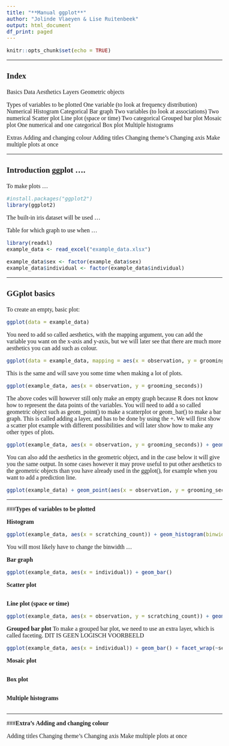```yaml
---
title: "**Manual ggplot**"
author: "Jolinde Vlaeyen & Lise Ruitenbeek"
output: html_document
df_print: paged
---
```


<style type="text/css">
body{
  font-size: 12pt;
  font-family: "Calibri";
}
h1.title{
  font-size: 22pt;
}
h3{
  font-size: 16pt;
}
h4{
  font-size: 12pt;
}
</style>


```r
knitr::opts_chunk$set(echo = TRUE)
```


***
### **Index**
Basics
  Data
  Aesthetics
  Layers
  Geometric objects
  
Types of variables to be plotted
  One variable (to look at frequency distribution)
    Numerical 
      Histogram
    Categorical 
      Bar graph 
  Two variables (to look at associations)
    Two numerical 
      Scatter plot
      Line plot (space or time)
    Two categorical 
      Grouped bar plot
      Mosaic plot
    One numerical and one categorical
      Box plot
      Multiple histograms

Extras
  Adding and changing colour
  Adding titles
  Changing theme's
  Changing axis 
  Make multiple plots at once


***
### **Introduction ggplot ....**
To make plots ... 
```r
#install.packages("ggplot2")
library(ggplot2)
```
The built-in iris dataset will be used ...

Table for which graph to use when ...

```r
library(readxl)
example_data <- read_excel("example_data.xlsx")

example_data$sex <- factor(example_data$sex)
example_data$individual <- factor(example_data$individual)
```

***
### **GGplot basics**
To create an empty, basic plot: 
```r
ggplot(data = example_data)
```

You need to add so called aesthetics, with the mapping argument, you can add the variable you want on the x-axis and y-axis, but we will later see that there are much more aesthetics you can add such as colour.
```r
ggplot(data = example_data, mapping = aes(x = observation, y = grooming_seconds))
```

This is the same and will save you some time when making a lot of plots.
```r
ggplot(example_data, aes(x = observation, y = grooming_seconds))
```

The above codes will however still only make an empty graph because R does not know how to represent the data points of the variables. You will need to add a so called geometric object such as geom_point() to make a scatterplot or geom_bar() to make a bar graph. This is called adding a layer, and has to be done by using the +. We will first show a scatter plot example with different possibilities and will later show how to make any other types of plots.
```r
ggplot(example_data, aes(x = observation, y = grooming_seconds)) + geom_point()
```

You can also add the aesthetics in the geometric object, and in the case below it will give you the same output. In some cases however it may prove useful to put other aesthetics to the geometric objects than you have already used in the ggplot(), for example when you want to add a prediction line. 
```r
ggplot(example_data) + geom_point(aes(x = observation, y = grooming_seconds))
```


***
###**Types of variables to be plotted**

**Histogram**
```r
ggplot(example_data, aes(x = scratching_count)) + geom_histogram(binwidth = 10)
```
You will most likely have to change the binwidth ...


**Bar graph**
```r
ggplot(example_data, aes(x = individual)) + geom_bar()
```

**Scatter plot**
```r
```
**Line plot (space or time)**
```r
ggplot(example_data, aes(x = observation, y = scratching_count)) + geom_line()
```

**Grouped bar plot**
To make a grouped bar plot, we need to use an extra layer, which is called faceting. DIT IS GEEN LOGISCH VOORBEELD 
```r
ggplot(example_data, aes(x = individual)) + geom_bar() + facet_wrap(~sex)

```
**Mosaic plot**
```r

```

**Box plot**
```r

```
**Multiple histograms**
```r
```


***
###**Extra's**
**Adding and changing colour**


Adding titles
Changing theme's
Changing axis 
Make multiple plots at once


